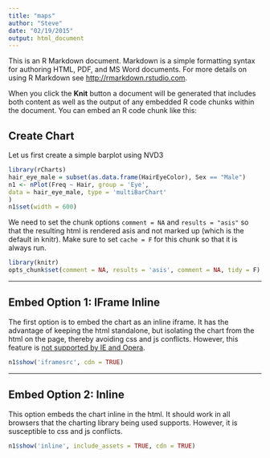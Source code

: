 ```yaml
---
title: "maps"
author: "Steve"
date: "02/19/2015"
output: html_document
---
```


This is an R Markdown document. Markdown is a simple formatting syntax for authoring HTML, PDF, and MS Word documents. For more details on using R Markdown see <http://rmarkdown.rstudio.com>.

When you click the **Knit** button a document will be generated that includes both content as well as the output of any embedded R code chunks within the document. You can embed an R code chunk like this:

## Create Chart
 
Let us first create a simple barplot using NVD3
 
```r
library(rCharts)
hair_eye_male = subset(as.data.frame(HairEyeColor), Sex == "Male")
n1 <- nPlot(Freq ~ Hair, group = 'Eye',
data = hair_eye_male, type = 'multiBarChart'
)
n1$set(width = 600)
```
 
We need to set the chunk options `comment = NA` and `results = "asis"` so that the resulting html is rendered asis and not marked up (which is the default in knitr). Make sure to set `cache = F` for this chunk so that it is always run.
 
```r
library(knitr)
opts_chunk$set(comment = NA, results = 'asis', comment = NA, tidy = F)
```
 
 
---
 
## Embed Option 1: IFrame Inline
 
The first option is to embed the chart as an inline iframe. It has the advantage of keeping the html standalone, but isolating the chart from the html on the page, thereby avoiding css and js conflicts. However, this feature is [not supported by IE and Opera](http://www.w3schools.com/tags/att_iframe_srcdoc.asp).
 
```r
n1$show('iframesrc', cdn = TRUE)
```
 
---
 
## Embed Option 2: Inline
 
This option embeds the chart inline in the html. It should work in all browsers that the charting library being used supports. However, it is susceptible to css and js conflicts.
 
```r
n1$show('inline', include_assets = TRUE, cdn = TRUE)
``` 